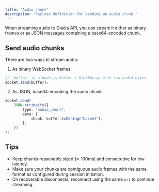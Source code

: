 ```yaml
---
title: "Audio chunk"
description: "Payload definition for sending an audio chunk."
---
```


When streaming audio to Gladia API, you can stream it either as binary frames or as JSON messages containing a base64-encoded chunk.

## Send audio chunks

There are two ways to stream audio:

1. As binary WebSocket frames:

```ts
// `buffer` is a Node.js Buffer / Uint8Array with raw audio bytes
socket.send(buffer);
```

2. As JSON, base64-encoding the audio chunk

```ts
socket.send(
	JSON.stringify({
		type: "audio_chunk",
		data: {
			chunk: buffer.toString("base64"),
		},
	})
);
```

## Tips

- Keep chunks reasonably sized (≃ 100ms) and consecutive for low latency.
- Make sure your chunks are contiguous audio frames with the same format as configured during session initiation.
- On recoverable disconnects, reconnect using the same `url` to continue streaming.